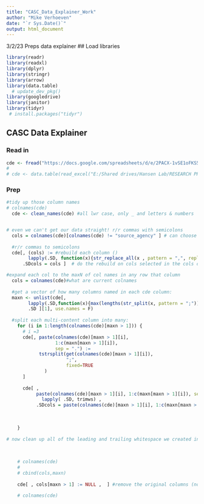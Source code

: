```yaml
---
title: "CASC_Data_Explainer_Work"
author: "Mike Verhoeven"
date: "`r Sys.Date()`"
output: html_document
---
```


3/2/23
Preps data explainer
## Load libraries
```r
library(readr)
library(readxl)
library(dplyr)
library(stringr)
library(arrow)
library(data.table)
  # update_dev_pkg()
library(googledrive)
library(janitor)
library(tidyr)
 # install.packages("tidyr")

```

## CASC Data Explainer
### Read in
```r

cde <- fread("https://docs.google.com/spreadsheets/d/e/2PACX-1vSE1oFKS5o65kqIkeeY5ISKx7oOHk5tBROE_g95JCaqcsLuxnmwwHvDhOPnFO0Okw/pub?gid=1011323178&single=true&output=csv")
# 
# cde <- data.table(read_excel("E:/Shared drives/Hansen Lab/RESEARCH PROJECTS/Fish Survey Data/CASC_Data_Explainer_for_R_Data_Manipulation.xlsx")) #set as DT on the fly

```

### Prep 
```r
#tidy up those column names
# colnames(cde)
  cde <- clean_names(cde) #all lwr case, only _ and letters & numbers


# even we can't get our data straight! r/r commas with semicolons 
  cols = colnames(cde)[colnames(cde) != "source_agency" ] # can choose which cols to do action on here skipping source agency b/c "South Dakota Game, Fish and Parks"
  
  #r/r commas to semicolons
  cde[, (cols) := #rebuild each column ()
        lapply(.SD, function(x){str_replace_all(x , pattern = ",", replacement = ";")}), #by looking through each cell and r/r commas with semicolons
      .SDcols = cols ]  # do the rebuild on cols selected in the cols object

#expand each col to the maxN of col names in any row that column
  cols = colnames(cde)#what are current colnames
  
  #get a vector of how many columns named in each cde column:
  maxn <- unlist(cde[, 
        lapply(.SD,function(x){max(lengths(str_split(x, pattern = ";")))}), # how many units are in here? each unit is sep by a semicolon, count col names, then use the max
        .SD ][1], use.names = F)
    
  #split each multi-content column into many:
    for (i in 1:length(colnames(cde)[maxn > 1])) {
      # i =3
      cde[, paste(colnames(cde)[maxn > 1][i],
                  1:c(maxn[maxn > 1][i]),
                  sep = ".") :=
            tstrsplit(get(colnames(cde)[maxn > 1][i]),
                      ";",
                      fixed=TRUE
              )
      ]
      
      cde[ ,
           paste(colnames(cde)[maxn > 1][i], 1:c(maxn[maxn > 1][i]), sep = ".") := 
             lapply( .SD, trimws) ,
           .SDcols = paste(colnames(cde)[maxn > 1][i], 1:c(maxn[maxn > 1][i]), sep = ".") ]
      
      
      
    }
  
# now clean up all of the leading and trailing whitespace we created in that split
  
 
    
    # colnames(cde)
    # 
    # cbind(cols,maxn)
    
    cde[ , cols[maxn > 1] := NULL ,  ] #remove the original columns (now the first case within a col is colname.1) 
    
    # colnames(cde)


```

